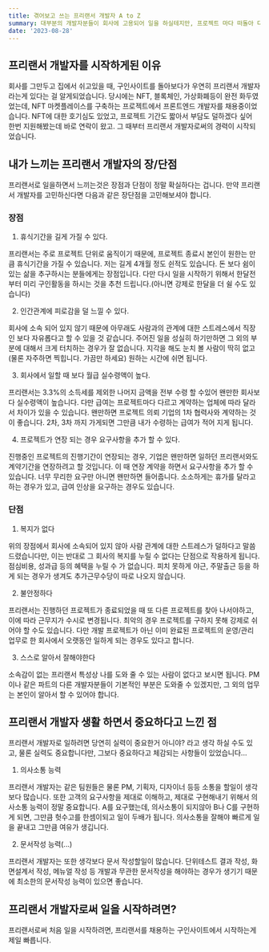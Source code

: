 ```yaml
---
title: 겪어보고 쓰는 프리랜서 개발자 A to Z
summary: 대부분의 개발자분들이 회사에 고용되어 일을 하실테지만, 프로젝트 마다 떠돌아 다니는 프리랜서 개발자라는 것도 존재한답니다. 프리랜서 개발자의 장점은 뭐가있을까요?
date: '2023-08-28'
---
```


## 프리랜서 개발자를 시작하게된 이유

회사를 그만두고 집에서 쉬고있을 때, 구인사이트를 돌아보다가 우연히 프리랜서 개발자라는게 있다는 걸 알게되었습니다.
당시에는 NFT, 블록체인, 가상화폐등이 완전 화두였었는데, NFT 마켓플레이스를 구축하는 프로젝트에서 프론트엔드 개발자를 채용중이었습니다.
NFT에 대한 호기심도 있었고, 프로젝트 기간도 짧아서 부담도 덜하겠다 싶어 한번 지원해봤는데 바로 연락이 왔고. 그 때부터 프리랜서 개발자로써의 경력이 시작되었습니다.


## 내가 느끼는 프리랜서 개발자의 장/단점

프리랜서로 일을하면서 느끼는것은 장점과 단점이 정말 확실하다는 겁니다. 만약 프리랜서 개발자를 고민하신다면 다음과 같은 장단점을 고민해보셔야 합니다.

### 장점

1. 휴식기간을 길게 가질 수 있다.

프리랜서는 주로 프로젝트 단위로 움직이기 때문에, 프로젝트 종료시 본인이 원한는 만큼 휴식기간을 가질 수 있습니다.
저는 길게 4개월 정도 쉰적도 있습니다. 돈 보다 쉼이 있는 삶을 추구하시는 분들에게는 장점입니다.
다만 다시 일을 시작하기 위해서 한달전부터 미리 구인활동을 하시는 것을 추천 드립니다.(아니면 강제로 한달을 더 쉴 수도 있습니다)

2. 인간관계에 피로감을 덜 느낄 수 있다.

회사에 소속 되어 있지 않기 때문에 아무래도 사람과의 관계에 대한 스트레스에서 직장인 보다 자유롭다고 할 수 있을 것 같습니다.
주어진 일을 성실히 하기만하면 그 외의 부분에 대해서 크게 터치하는 경우가 잘 없습니다. 지각을 해도 눈치 볼 사람이 딱히 없고(물론 자주하면 찍힙니다. 가끔만 하세요)
원하는 시간에 쉬면 됩니다.

3. 회사에서 일할 때 보다 월급 실수령액이 높다.

프리랜서는 3.3%의 소득세를 제외한 나머지 금액을 전부 수령 할 수있어 왠만한 회사보다 실수령액이 높습니다. 다만 급여는 프로젝트마다 다르고 계약하는 업체에 따라 달라서
차이가 있을 수 있습니다. 왠만하면 프로젝트 의뢰 기업의 1차 협력사와 계약하는 것이 좋습니다. 2차, 3차 까지 가게되면 그만큼 내가 수령하는 급여가 적어 지게 됩니다.

4. 프로젝트가 연장 되는 경우 요구사항을 추가 할 수 있다.

진행중인 프로젝트의 진행기간이 연장되는 경우, 기업은 왠만하면 일하던 프리랜서와도 계약기간을 연장하려고 할 것입니다. 이 때 연장 계약을 하면서 요구사항을 추가 할 수 있습니다.
너무 무리한 요구만 아니면 왠만하면 들어줍니다. 소소하게는 휴가를 달라고 하는 경우가 있고, 급여 인상을 요구하는 경우도 있습니다.

### 단점

1. 복지가 없다

위의 장점에서 회사에 소속되어 있지 않아 사람 관계에 대한 스트레스가 덜하다고 말씀드렸습니다만, 이는 반대로 그 회사의 복지를 누릴 수 없다는 단점으로 작용하게 됩니다.
점심비용, 성과급 등의 혜택을 누릴 수 가 없습니다. 피치 못하게 야근, 주말출근 등을 하게 되는 경우가 생겨도 추가근무수당이 따로 나오지 않습니다.

2. 불안정하다

프리랜서는 진행하던 프로젝트가 종료되었을 때 또 다른 프로젝트를 찾아 나서야하고, 이에 따라 근무지가 수시로 변경됩니다. 최악의 경우 프로젝트를 구하지 못해 
강제로 쉬어야 할 수도 있습니다. 다만 개발 프로젝트가 아닌 이미 완료된 프로젝트의 운영/관리 업무로 한 회사에서 오랫동안 일하게 되는 경우도 있다고 합니다.

3. 스스로 알아서 잘해야한다

소속감이 없는 프리랜서 특성상 나를 도와 줄 수 있는 사람이 없다고 보시면 됩니다. PM이나 같은 파트의 다른 개발자분들이 
기본적인 부분은 도와줄 수 있겠지만, 그 외의 업무는 본인이 알아서 할 수 있어야 합니다.

## 프리랜서 개발자 생활 하면서 중요하다고 느낀 점

프리랜서 개발자로 일하려면 당연히 실력이 중요한거 아니야? 라고 생각 하실 수도 있고, 물론 실력도 중요합니다만, 그보다 중요하다고 체감되는 사항들이 있었습니다...

1. 의사소통 능력

프리랜서 개발자는 같은 팀원들은 물론 PM, 기획자, 디자이너 등등 소통을 할일이 생각보다 많습니다. 또한 고객의 요구사항을 제대로 이해하고, 제대로 구현해내기 위해서
의사소통 능력이 정말 중요합니다. A를 요구했는데, 의사소통이 되지않아 B나 C를 구현하게 되면, 그만큼 헛수고를 한셈이되고 일이 두배가 됩니다. 의사소통을 잘해야 빠르게 일을 끝내고
그만큼 여유가 생깁니다.

2. 문서작성 능력(...)

프리랜서 개발자는 또한 생각보다 문서 작성할일이 많습니다. 단위테스트 결과 작성, 화면설계서 작성, 메뉴얼 작성 등 개발과 무관한 문서작성을 해야하는 경우가 생기기 때문에
최소한의 문서작성 능력이 있으면 좋습니다.


## 프리랜서 개발자로써 일을 시작하려면?

프리랜서로써 처음 일을 시작하려면, 프리랜서를 채용하는 구인사이트에서 시작하는게 제일 빠릅니다.

